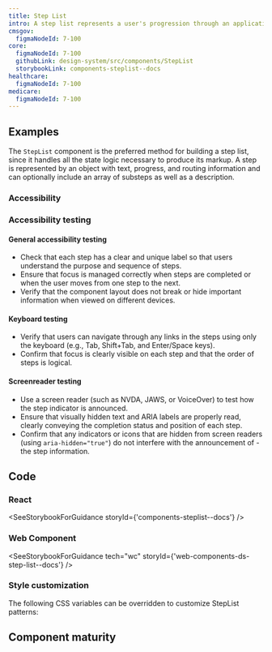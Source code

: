 ```yaml
---
title: Step List
intro: A step list represents a user's progression through an application or multi-page form. It serves as a table of contents and a way to quickly see where they are and what they should be working on next.
cmsgov:
  figmaNodeId: 7-100
core:
  figmaNodeId: 7-100
  githubLink: design-system/src/components/StepList
  storybookLink: components-steplist--docs
healthcare:
  figmaNodeId: 7-100
medicare:
  figmaNodeId: 7-100
---
```



## Examples

The `StepList` component is the preferred method for building a step list, since it handles all the state logic necessary to produce its markup. A step is represented by an object with text, progress, and routing information and can optionally include an array of substeps as well as a description.

<StorybookExample componentName="step-list" storyId="components-steplist--step-list-example" />

### Accessibility

### Accessibility testing

#### General accessibility testing
- Check that each step has a clear and unique label so that users understand the purpose and sequence of steps.
- Ensure that focus is managed correctly when steps are completed or when the user moves from one step to the next.
- Verify that the component layout does not break or hide important information when viewed on different devices.

#### Keyboard testing
- Verify that users can navigate through any links in the steps using only the keyboard (e.g., Tab, Shift+Tab, and Enter/Space keys).
- Confirm that focus is clearly visible on each step and that the order of steps is logical.

#### Screenreader testing
- Use a screen reader (such as NVDA, JAWS, or VoiceOver) to test how the step indicator is announced.
- Ensure that visually hidden text and ARIA labels are properly read, clearly conveying the completion status and position of each step.
- Confirm that any indicators or icons that are hidden from screen readers (using `aria-hidden="true"`) do not interfere with the announcement of - the step information.

## Code

### React

<SeeStorybookForGuidance storyId={'components-steplist--docs'} />

### Web Component

<SeeStorybookForGuidance tech="wc" storyId={'web-components-ds-step-list--docs'} />

### Style customization

The following CSS variables can be overridden to customize StepList patterns:

<ComponentThemeOptions componentname="steplist" />

## Component maturity

<MaturityChecklist
  a11yStandards={false}
  color={true}
  forcedColors={true}
  screenReaders={true}
  keyboardNavigable={false}
  storybook={true}
  responsive={true}
  spanish={false}
  completeUiKit={false}
  responsiveUiKit={false}
  tokensInCode={true}
  tokensInSketch={true}
/>
